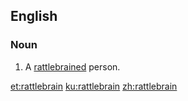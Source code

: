 ==English==
===Noun===
{{en-noun}}
# A [[rattlebrained]] person.

[[et:rattlebrain]]
[[ku:rattlebrain]]
[[zh:rattlebrain]]